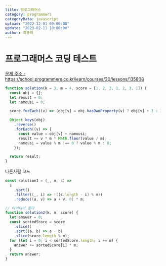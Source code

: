 ```yaml
---
title: 프로그래머스
category: programmers
categoryData: javascript
upload: "2022-12-01 09:00:00"
update: "2023-02-11 10:00:00"
author: 최동혁
---
```


# 프로그래머스 코딩 테스트

<a href="https://school.programmers.co.kr/learn/courses/30/lessons/135808">
  문제 주소 - https://school.programmers.co.kr/learn/courses/30/lessons/135808
</a>

```js
function solution(k = 3, m = 4, score = [1, 2, 3, 1, 2, 3, 1]) {
  const obj = {};
  let result = 0;
  let namousi = 0;

  score.forEach((v) => (obj[v] = obj.hasOwnProperty(v) ? obj[v] + 1 : 1));

  Object.keys(obj)
    .reverse()
    .forEach((v) => {
      const value = obj[v] + namousi;
      result += v * m * Math.floor(value / m);
      namousi = value % m !== 0 ? value % m : 0;
    });

  return result;
}
```

다른사람 코드

```js
const solution1 = (_, m, s) =>
  s
    .sort()
    .filter((_, i) => !((s.length - i) % m))
    .reduce((a, v) => a + v, 0) * m;

// 아이디어 좋다
function solution2(k, m, score) {
  let answer = 0;
  const sortedScore = score
    .slice()
    .sort((a, b) => a - b)
    .slice(score.length % m);
  for (let i = 0; i < sortedScore.length; i += m) {
    answer += sortedScore[i] * m;
  }
  return answer;
}
```
